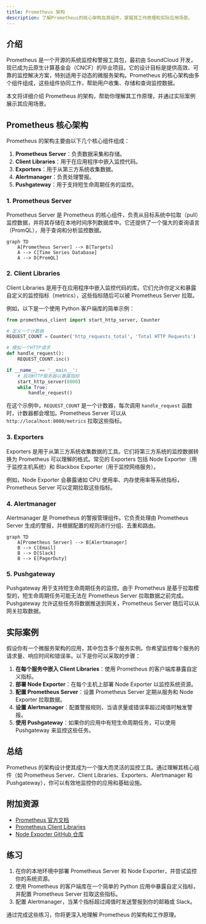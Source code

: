 ```yaml
---
title: Prometheus 架构
description: 了解Prometheus的核心架构及其组件，掌握其工作原理和实际应用场景。
---
```


## 介绍

Prometheus 是一个开源的系统监控和警报工具包，最初由 SoundCloud 开发，现已成为云原生计算基金会（CNCF）的毕业项目。它的设计目标是提供高效、可靠的监控解决方案，特别适用于动态的微服务架构。Prometheus 的核心架构由多个组件组成，这些组件协同工作，帮助用户收集、存储和查询监控数据。

本文将详细介绍 Prometheus 的架构，帮助你理解其工作原理，并通过实际案例展示其应用场景。

## Prometheus 核心架构

Prometheus 的架构主要由以下几个核心组件组成：

1. **Prometheus Server**：负责数据采集和存储。
2. **Client Libraries**：用于在应用程序中嵌入监控代码。
3. **Exporters**：用于从第三方系统收集数据。
4. **Alertmanager**：负责处理警报。
5. **Pushgateway**：用于支持短生命周期任务的监控。

### 1. Prometheus Server

Prometheus Server 是 Prometheus 的核心组件，负责从目标系统中拉取（pull）监控数据，并将其存储在本地时间序列数据库中。它还提供了一个强大的查询语言（PromQL），用于查询和分析监控数据。

```mermaid
graph TD
    A[Prometheus Server] --> B[Targets]
    A --> C[Time Series Database]
    A --> D[PromQL]
```

### 2. Client Libraries

Client Libraries 是用于在应用程序中嵌入监控代码的库。它们允许你定义和暴露自定义的监控指标（metrics），这些指标随后可以被 Prometheus Server 拉取。

例如，以下是一个使用 Python 客户端库的简单示例：

```python
from prometheus_client import start_http_server, Counter

# 定义一个计数器
REQUEST_COUNT = Counter('http_requests_total', 'Total HTTP Requests')

# 模拟一个HTTP请求
def handle_request():
    REQUEST_COUNT.inc()

if __name__ == '__main__':
    # 启动HTTP服务器以暴露指标
    start_http_server(8000)
    while True:
        handle_request()
```

在这个示例中，`REQUEST_COUNT` 是一个计数器，每次调用 `handle_request` 函数时，计数器都会增加。Prometheus Server 可以从 `http://localhost:8000/metrics` 拉取这些指标。

### 3. Exporters

Exporters 是用于从第三方系统收集数据的工具。它们将第三方系统的监控数据转换为 Prometheus 可以理解的格式。常见的 Exporters 包括 Node Exporter（用于监控主机系统）和 Blackbox Exporter（用于监控网络服务）。

例如，Node Exporter 会暴露诸如 CPU 使用率、内存使用率等系统指标，Prometheus Server 可以定期拉取这些指标。

### 4. Alertmanager

Alertmanager 是 Prometheus 的警报管理组件。它负责处理由 Prometheus Server 生成的警报，并根据配置的规则进行分组、去重和路由。

```mermaid
graph TD
    A[Prometheus Server] --> B[Alertmanager]
    B --> C[Email]
    B --> D[Slack]
    B --> E[PagerDuty]
```

### 5. Pushgateway

Pushgateway 用于支持短生命周期任务的监控。由于 Prometheus 是基于拉取模型的，短生命周期任务可能无法在 Prometheus Server 拉取数据之前完成。Pushgateway 允许这些任务将数据推送到网关，Prometheus Server 随后可以从网关拉取数据。

## 实际案例

假设你有一个微服务架构的应用，其中包含多个服务实例。你希望监控每个服务的请求量、响应时间和错误率。以下是你可以采取的步骤：

1. **在每个服务中嵌入 Client Libraries**：使用 Prometheus 的客户端库暴露自定义指标。
2. **部署 Node Exporter**：在每个主机上部署 Node Exporter 以监控系统资源。
3. **配置 Prometheus Server**：设置 Prometheus Server 定期从服务和 Node Exporter 拉取数据。
4. **设置 Alertmanager**：配置警报规则，当请求量或错误率超过阈值时触发警报。
5. **使用 Pushgateway**：如果你的应用中有短生命周期任务，可以使用 Pushgateway 来监控这些任务。

## 总结

Prometheus 的架构设计使其成为一个强大而灵活的监控工具。通过理解其核心组件（如 Prometheus Server、Client Libraries、Exporters、Alertmanager 和 Pushgateway），你可以有效地监控你的应用和基础设施。

## 附加资源

- [Prometheus 官方文档](https://prometheus.io/docs/introduction/overview/)
- [Prometheus Client Libraries](https://prometheus.io/docs/instrumenting/clientlibs/)
- [Node Exporter GitHub 仓库](https://github.com/prometheus/node_exporter)

## 练习

1. 在你的本地环境中部署 Prometheus Server 和 Node Exporter，并尝试监控你的系统资源。
2. 使用 Prometheus 的客户端库在一个简单的 Python 应用中暴露自定义指标，并配置 Prometheus Server 拉取这些指标。
3. 配置 Alertmanager，当某个指标超过阈值时发送警报到你的邮箱或 Slack。

通过完成这些练习，你将更深入地理解 Prometheus 的架构和工作原理。